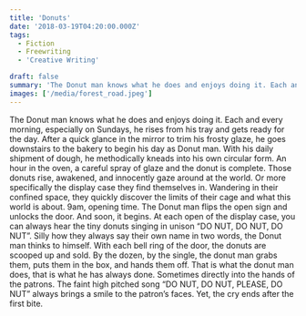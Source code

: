```yaml
---
title: 'Donuts'
date: '2018-03-19T04:20:00.000Z'
tags:
  - Fiction
  - Freewriting
  - 'Creative Writing'

draft: false
summary: 'The Donut man knows what he does and enjoys doing it. Each and every morning, especially on Sundays, he rises from his tray and gets ready for the day.'
images: ['/media/forest_road.jpeg']
---
```


The Donut man knows what he does and enjoys doing it. Each and every morning, especially on Sundays, he rises from his tray and gets ready for the day. After a quick glance in the mirror to trim his frosty glaze, he goes downstairs to the bakery to begin his day as Donut man. With his daily shipment of dough, he methodically kneads into his own circular form. An hour in the oven, a careful spray of glaze and the donut is complete. Those donuts rise, awakened, and innocently gaze around at the world. Or more specifically the display case they find themselves in. Wandering in their confined space, they quickly discover the limits of their cage and what this world is about. 9am, opening time. The Donut man flips the open sign and unlocks the door. And soon, it begins. At each open of the display case, you can always hear the tiny donuts singing in unison “DO NUT, DO NUT, DO NUT”. Silly how they always say their own name in two words, the Donut man thinks to himself. With each bell ring of the door, the donuts are scooped up and sold. By the dozen, by the single, the donut man grabs them, puts them in the box, and hands them off. That is what the donut man does, that is what he has always done. Sometimes directly into the hands of the patrons. The faint high pitched song “DO NUT, DO NUT, PLEASE, DO NUT” always brings a smile to the patron’s faces. Yet, the cry ends after the first bite.
